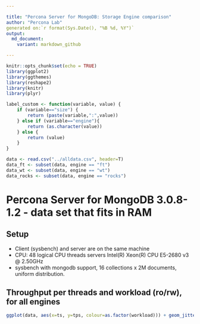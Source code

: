 ```yaml
---

title: "Percona Server for MongoDB: Storage Engine comparison"
author: "Percona Lab"
generated on:`r format(Sys.Date(), "%B %d, %Y")`
output:
  md_document:
    variant: markdown_github

---
```


```r
knitr::opts_chunk$set(echo = TRUE)
library(ggplot2)
library(ggthemes)
library(reshape2)
library(knitr)
library(plyr)

label_custom <- function(variable, value) {
    if (variable=="size") {
        return (paste(variable,":",value))
    } else if (variable=="engine"){
        return (as.character(value))
    } else {
        return (value)
    }
}

data <- read.csv("../alldata.csv", header=T)
data_ft <- subset(data, engine == "ft")
data_wt <- subset(data, engine == "wt")
data_rocks <- subset(data, engine == "rocks")
```
# Percona Server for MongoDB 3.0.8-1.2 - data set that fits in RAM 

## Setup

* Client (sysbench) and server are on the same machine
* CPU: 48 logical CPU threads servers Intel(R) Xeon(R) CPU E5-2680 v3 @ 2.50GHz
* sysbench with mongodb support, 16 collections x 2M documents, uniform distribution. 

## Throughput per threads and workload (ro/rw), for all engines 

```r

ggplot(data, aes(x=ts, y=tps, colour=as.factor(workload))) + geom_jitter() + scale_colour_discrete(name = "") + facet_grid(user_provided_threads ~ engine, labeller = label_custom) + xlab("Time in seconds (10 sec interval)") + ylab("Throughput (read/write ops per second)") + ggtitle("Percona Server for MongoDB / throughput per threads and engine") + scale_y_continuous(breaks = extended_range_breaks()(rbind(0,data$display_y_axis)))  + expand_limits(x=0, y=0) + theme_bw() + theme(panel.grid = element_line(colour="#010101",size=1), panel.background = element_rect(colour="#000000"), plot.background = element_rect(colour="#000000"), strip.background = element_rect(colour="#010101"), text=element_text(size=20), strip.text=element_text(size=24))


```